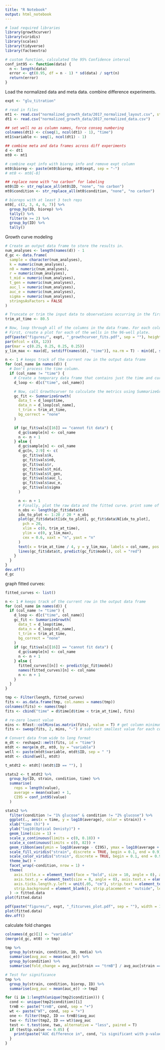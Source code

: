 ---
title: "R Notebook"
output: html_notebook
---
```{r, message=F}
# load required libraries
library(growthcurver)
library(viridis)
library(scales)
library(tidyverse)
library(factoextra)

# custom function, calculated the 95% Confidence interval
conf_int95 <- function(data) {
  n <- length(data)
  error <- qt(0.95, df = n - 1) * sd(data) / sqrt(n)
  return(error)
}
```

Load the normalized data and meta data. combine difference experiments. 
```{r}
expt <- "glu_titration"

# read in files
mt1 <- read.csv("normalized_growth_data/2017_normalized_layout.csv", stringsAsFactors = F)
dt1 <- read.csv("normalized_growth_data/2017_normalized_data.csv")

## set well no as column names, force conseq numbering
colnames(dt1) <- c(seq(1, ncol(dt1) - 1), "time")
mt1$variable <- seq(1, ncol(dt1) - 1)

## combine meta and data frames across diff experiments
d <- dt1
mt0 <- mt1

# combine expt info with biorep info and remove expt column
mt0$biorep <- paste(mt0$biorep, mt0$expt, sep = "-")
# mt0 <- mt0[-8]

## replace none with "no carbon" for labeling
mt0$ID <- str_replace_all(mt0$ID, "none", "no carbon")
mt0$condition <- str_replace_all(mt0$condition, "none", "no carbon")

# bioreps with at least 3 tech reps
mt0[, c(2, 3, 4, 6, 7)] %>%
  group_by(ID, biorep) %>%
  tally() %>%
  filter(n >= 2) %>%
  group_by(ID) %>%
  tally()
```

Growth curve modeling
```{r}
# Create an output data frame to store the results in.
num_analyses <- length(names(d)) - 1
d_gc <- data.frame(
  sample = character(num_analyses),
  k = numeric(num_analyses),
  n0 = numeric(num_analyses),
  r = numeric(num_analyses),
  t_mid = numeric(num_analyses),
  t_gen = numeric(num_analyses),
  auc_l = numeric(num_analyses),
  auc_e = numeric(num_analyses),
  sigma = numeric(num_analyses),
  stringsAsFactors = FALSE
)

# Truncate or trim the input data to observations occurring in the first 80 hours.
trim_at_time <- 80.5

# Now, loop through all of the columns in the data frame. For each column, run Growthcurver.
# First, create a plot for each of the wells in the 96-well plate.
pdf(paste("figures/", expt, "_growthcurver_fits.pdf", sep = ""), height = 8.5, width = 11)
par(mfcol = c(8, 12))
par(mar = c(0.25, 0.25, 0.25, 0.25))
y_lim_max <- max(d[, setdiff(names(d), "time")], na.rm = T) - min(d[, setdiff(names(d), "time")], na.rm = T)

n <- 1 # keeps track of the current row in the output data frame
for (col_name in names(d)) {
  # Don't process the time column.
  if (col_name != "time") {
    # Create a temporary data frame that contains just the time and current col
    d_loop <- d[c("time", col_name)]

    # Now, call Growthcurver to calculate the metrics using SummarizeGrowth
    gc_fit <- SummarizeGrowth(
      data_t = d_loop$time,
      data_n = d_loop[col_name],
      t_trim = trim_at_time,
      bg_correct = "none"
    )

    if (gc_fit$vals[[16]] == "cannot fit data") {
      d_gc$sample[n] <- col_name
      n <- n + 1
    } else {
      d_gc$sample[n] <- col_name
      d_gc[n, 2:9] <- c(
        gc_fit$vals$k,
        gc_fit$vals$n0,
        gc_fit$vals$r,
        gc_fit$vals$t_mid,
        gc_fit$vals$t_gen,
        gc_fit$vals$auc_l,
        gc_fit$vals$auc_e,
        gc_fit$vals$sigma
      )

      n <- n + 1
      # Finally, plot the raw data and the fitted curve. print some of the data points to keep the file size smaller
      n_obs <- length(gc_fit$data$t)
      idx_to_plot <- 1:20 / 20 * n_obs
      plot(gc_fit$data$t[idx_to_plot], gc_fit$data$N[idx_to_plot],
        pch = 20,
        xlim = c(0, trim_at_time),
        ylim = c(0, y_lim_max),
        cex = 0.6, xaxt = "n", yaxt = "n"
      )
      text(x = trim_at_time / 4, y = y_lim_max, labels = col_name, pos = 1)
      lines(gc_fit$data$t, predict(gc_fit$model), col = "red")
    }
  }
}
dev.off()
d_gc
```

graph fitted curves:
```{r, message=F}
fitted_curves <- list()

n <- 1 # keeps track of the current row in the output data frame
for (col_name in names(d)) {
  if (col_name != "time") {
    d_loop <- d[c("time", col_name)]
    gc_fit <- SummarizeGrowth(
      data_t = d_loop$time,
      data_n = d_loop[col_name],
      t_trim = trim_at_time,
      bg_correct = "none"
    )
    if (gc_fit$vals[[16]] == "cannot fit data") {
      d_gc$sample[n] <- col_name
      n <- n + 1
    } else {
      fitted_curves[[n]] <- predict(gc_fit$model)
      names(fitted_curves)[n] <- col_name
      n <- n + 1
    }
  }
}

tmp <- Filter(length, fitted_curves)
fits <- as.data.frame(tmp, col.names = names(tmp))
colnames(fits) <- names(tmp)
fits <- cbind("time" = d$time[d$time < trim_at_time], fits)

# re-zero lowest value
mins <- Rfast::colMins(as.matrix(fits), value = T) # get column minimums
fits <- sweep(fits, 2, mins, "-") # subtract smallest value for each column

# Convert data from wide to long format
m_dt <- reshape2::melt(fits, id = "time")
mtdt <- merge(m_dt, mt0, by = "variable")
well <- paste(mtdt$variable, mtdt$ID, sep = " ")
mtdt <- cbind(well, mtdt)

t_mtdt2 <- mtdt[!(mtdt$ID == ""), ]

stats2 <- t_mtdt2 %>%
  group_by(ID, strain, condition, time) %>%
  summarise(
    reps = length(value),
    average = mean(value) + 1,
    CI95 = conf_int95(value)
  )
```


```{r}
stats2 %>%
  filter(condition != "1% glucose" & condition != "2% glucose") %>%
  ggplot(., aes(x = time, y = log10(average), color = strain)) +
  xlab("time (h)") +
  ylab("log10(Optical Denisty)") +
  geom_line(size = 1) +
  scale_y_continuous(limits = c(0, 0.18)) +
  scale_x_continuous(limits = c(0, 82)) +
  geom_ribbon(aes(ymin = log10(average - CI95), ymax = log10(average + CI95), fill = strain, color = NULL), alpha = 0.2) +
  scale_fill_viridis("strain", discrete = TRUE, begin = 0.1, end = 0.9) +
  scale_color_viridis("strain", discrete = TRUE, begin = 0.1, end = 0.9) +
  theme_bw() +
  facet_wrap(~condition, nrow = 1) +
  theme(
    axis.title.x = element_text(face = "bold", size = 10, angle = 0), axis.title.y = element_text(face = "bold", size = 10, angle = 90),
    axis.text.y = element_text(size = 8, angle = 0), axis.text.x = element_text(size = 8, angle = 0),
    axis.ticks.length.y.left = unit(.05, "cm"), strip.text = element_text(size = 10),
    strip.background = element_blank(), strip.placement = "outside", legend.position = "bottom"
  ) -> fitted.data
plot(fitted.data)

pdf(paste("figures/", expt, "_fitcurves_plot.pdf", sep = ""), width = 10, height = 3, bg = "transparent")
plot(fitted.data)
dev.off()
```

calculate fold changes
```{r}
colnames(d_gc)[1] <- "variable"
(merge(d_gc, mt0) -> tmp)

tmp %>%
  group_by(strain, condition, ID, media) %>%
  summarise(avg_auc = mean(auc_e)) %>%
  group_by(condition) %>%
  summarise(fold_change = avg_auc[strain == "trmB"] / avg_auc[strain == "WT"])

# Test for significance
tmp %>%
  group_by(strain, condition, biorep, ID) %>%
  summarise(avg_auc = mean(auc_e)) -> tmp2

for (i in 1:length(unique(tmp2$condition))) {
  cond <- unique(tmp2$condition)[i]
  trmB <- paste("trmB", cond, sep = "+")
  wt <- paste("WT", cond, sep = "+")
  one <- filter(tmp2, ID == trmB)$avg_auc
  two <- filter(tmp2, ID == wt)$avg_auc
  test <- t.test(one, two, alternative = "less", paired = T)
  if (test$p.value <= 0.05) {
    print(paste("AUC difference in", cond, "is significant with p-value of ", round(test$p.value, digits = 5)))
  }
}
```
